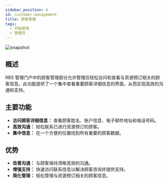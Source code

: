 ---
sidebar_position: 6
id: customer-management
title: 顾客管理
tags:
  - 开始使用
  - 管理员
---



<BrowserWindow url={url}>

![snapshot](/assets/admin/customer-management.png)

</BrowserWindow>

## 概述

RBS 管理门户中的顾客管理部分允许管理员轻松访问和查看与资源预订相关的顾客信息。此功能提供了一个集中查看重要顾客详细信息的界面，从而实现高效的沟通和支持。

## 主要功能

- **访问顾客详细信息：** 查看顾客姓名、账户信息、电子邮件地址和电话号码。
- **高效沟通：** 轻松联系已进行资源预订的顾客。
- **集中信息：** 在一个方便的位置找到所有重要的顾客数据。

## 优势

- **改善沟通：** 与顾客保持清晰高效的沟通。
- **增强支持：** 快速访问联系信息以解决顾客咨询并提供支持。
- **简化管理：** 轻松管理与资源预订相关的顾客信息。
